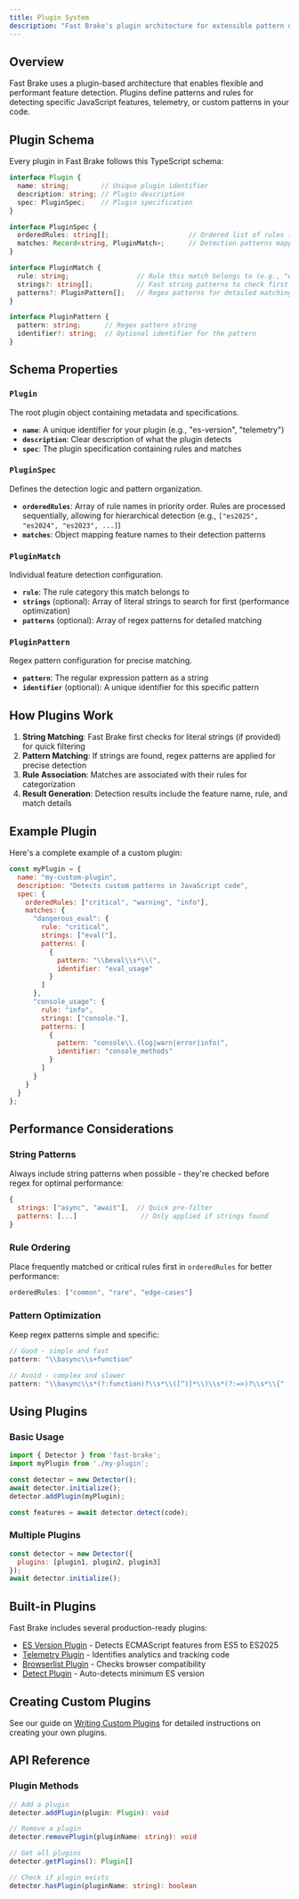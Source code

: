 ```yaml
---
title: Plugin System
description: "Fast Brake's plugin architecture for extensible pattern detection"
---
```


## Overview

Fast Brake uses a plugin-based architecture that enables flexible and performant feature detection. Plugins define patterns and rules for detecting specific JavaScript features, telemetry, or custom patterns in your code.

## Plugin Schema

Every plugin in Fast Brake follows this TypeScript schema:

```typescript
interface Plugin {
  name: string;        // Unique plugin identifier
  description: string; // Plugin description
  spec: PluginSpec;    // Plugin specification
}

interface PluginSpec {
  orderedRules: string[];                    // Ordered list of rules (e.g., ES versions)
  matches: Record<string, PluginMatch>;      // Detection patterns mapped by feature name
}

interface PluginMatch {
  rule: string;                 // Rule this match belongs to (e.g., "es2015")
  strings?: string[];           // Fast string patterns to check first
  patterns?: PluginPattern[];   // Regex patterns for detailed matching
}

interface PluginPattern {
  pattern: string;      // Regex pattern string
  identifier?: string;  // Optional identifier for the pattern
}
```

## Schema Properties

### `Plugin`
The root plugin object containing metadata and specifications.

- **`name`**: A unique identifier for your plugin (e.g., "es-version", "telemetry")
- **`description`**: Clear description of what the plugin detects
- **`spec`**: The plugin specification containing rules and matches

### `PluginSpec`
Defines the detection logic and pattern organization.

- **`orderedRules`**: Array of rule names in priority order. Rules are processed sequentially, allowing for hierarchical detection (e.g., `["es2025", "es2024", "es2023", ...]`)
- **`matches`**: Object mapping feature names to their detection patterns

### `PluginMatch`
Individual feature detection configuration.

- **`rule`**: The rule category this match belongs to
- **`strings`** (optional): Array of literal strings to search for first (performance optimization)
- **`patterns`** (optional): Array of regex patterns for detailed matching

### `PluginPattern`
Regex pattern configuration for precise matching.

- **`pattern`**: The regular expression pattern as a string
- **`identifier`** (optional): A unique identifier for this specific pattern

## How Plugins Work

1. **String Matching**: Fast Brake first checks for literal strings (if provided) for quick filtering
2. **Pattern Matching**: If strings are found, regex patterns are applied for precise detection
3. **Rule Association**: Matches are associated with their rules for categorization
4. **Result Generation**: Detection results include the feature name, rule, and match details

## Example Plugin

Here's a complete example of a custom plugin:

```javascript
const myPlugin = {
  name: "my-custom-plugin",
  description: "Detects custom patterns in JavaScript code",
  spec: {
    orderedRules: ["critical", "warning", "info"],
    matches: {
      "dangerous_eval": {
        rule: "critical",
        strings: ["eval("],
        patterns: [
          { 
            pattern: "\\beval\\s*\\(", 
            identifier: "eval_usage" 
          }
        ]
      },
      "console_usage": {
        rule: "info",
        strings: ["console."],
        patterns: [
          { 
            pattern: "console\\.(log|warn|error|info)", 
            identifier: "console_methods" 
          }
        ]
      }
    }
  }
};
```

## Performance Considerations

### String Patterns
Always include string patterns when possible - they're checked before regex for optimal performance:

```javascript
{
  strings: ["async", "await"],  // Quick pre-filter
  patterns: [...]                // Only applied if strings found
}
```

### Rule Ordering
Place frequently matched or critical rules first in `orderedRules` for better performance:

```javascript
orderedRules: ["common", "rare", "edge-cases"]
```

### Pattern Optimization
Keep regex patterns simple and specific:

```javascript
// Good - simple and fast
pattern: "\\basync\\s+function"

// Avoid - complex and slower
pattern: "\\basync\\s*(?:function)?\\s*\\([^)]*\\)\\s*(?:=>)?\\s*\\{"
```

## Using Plugins

### Basic Usage

```javascript
import { Detector } from 'fast-brake';
import myPlugin from './my-plugin';

const detector = new Detector();
await detector.initialize();
detector.addPlugin(myPlugin);

const features = await detector.detect(code);
```

### Multiple Plugins

```javascript
const detector = new Detector({
  plugins: [plugin1, plugin2, plugin3]
});
await detector.initialize();
```

## Built-in Plugins

Fast Brake includes several production-ready plugins:

- [ES Version Plugin](/docs/plugins/esversion) - Detects ECMAScript features from ES5 to ES2025
- [Telemetry Plugin](/docs/plugins/telemetry) - Identifies analytics and tracking code
- [Browserlist Plugin](/docs/plugins/browserlist) - Checks browser compatibility
- [Detect Plugin](/docs/plugins/detect) - Auto-detects minimum ES version

## Creating Custom Plugins

See our guide on [Writing Custom Plugins](/docs/plugins/custom) for detailed instructions on creating your own plugins.

## API Reference

### Plugin Methods

```typescript
// Add a plugin
detector.addPlugin(plugin: Plugin): void

// Remove a plugin
detector.removePlugin(pluginName: string): void

// Get all plugins
detector.getPlugins(): Plugin[]

// Check if plugin exists
detector.hasPlugin(pluginName: string): boolean
```

